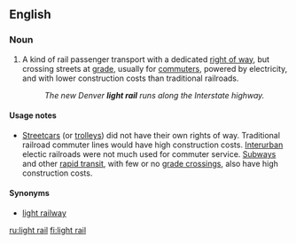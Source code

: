 {{wikipedia|Light rail}}
==English==

===Noun===
{{en-noun|sg=[[light]] [[rail]]}}

# {{US|transportation}} A kind of rail passenger transport with a dedicated [[right of way]], but crossing streets at [[grade]], usually for [[commuters]], powered by electricity, and with lower construction costs than traditional railroads.
#: ''The new Denver '''light rail''' runs along the Interstate highway.''

====Usage notes====
*[[streetcars|Streetcars]] (or [[trolleys]]) did not have their own rights of way. Traditional railroad commuter lines would have high construction costs. [[interurban|Interurban]] electic railroads were not much used for commuter service. [[subway|Subways]] and other [[rapid transit]], with few or no [[grade crossings]], also have high construction costs.

====Synonyms====
*[[light railway]] {{UK}}

[[ru:light rail]]
[[fi:light rail]]
